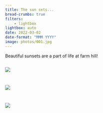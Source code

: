 ```yaml
---
title: The sun sets...
bread-crumbs: true
filters:
    - lightbox
lightbox: auto
date: 2022-03-02
date-format: "MMM YYYY"
image: photos/001.jpg
---
```


Beautiful sunsets are a part of life at farm hill!

::: {style="display: grid;grid-template-columns: repeat(auto-fill, minmax(250px, 1fr));grid-gap: 1em;"}


![](photos/001.jpg){group="my-gallery"}

![](photos/002.jpg){group="my-gallery"}

![](photos/003.jpg){group="my-gallery"}

:::
